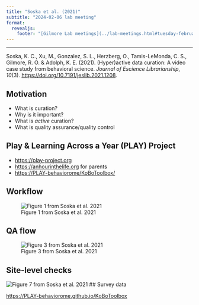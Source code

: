 ```yaml
---
title: "Soska et al. (2021)"
subtitle: "2024-02-06 lab meeting"
format: 
  revealjs:
    footer: "[Gilmore Lab meetings](../lab-meetings.html#tuesday-february-6-2024)"
---
```


---

Soska, K. C., Xu, M., Gonzalez, S. L., Herzberg, O., Tamis-LeMonda, C. S., Gilmore, R. O. & Adolph, K. E. (2021). (Hyper)active data curation: A video case study from behavioral science. *Journal of Escience Librarianship*, *10*(3). <https://doi.org/10.7191/jeslib.2021.1208>.

## Motivation

- What is curation?
- Why is it important?
- What is *active* curation?
- What is quality assurance/quality control

## Play & Learning Across a Year (PLAY) Project

- <https://play-project.org>
- <https://anhourinthelife.org> for parents
- <https://PLAY-behaviorome/KoBoToolbox/>

## Workflow

![Figure 1 from Soska et al. 2021](img/soska-etal-2021-fig01.jpeg)

## QA flow

![Figure 3 from Soska et al. 2021](img/soska-etal-2021-fig03.jpg)

## Site-level checks

![Figure 7 from Soska et al. 2021](img/soska-etal-2021-fig07.jpg)
## Survey data

<https://PLAY-behaviorome.github.io/KoBoToolbox>